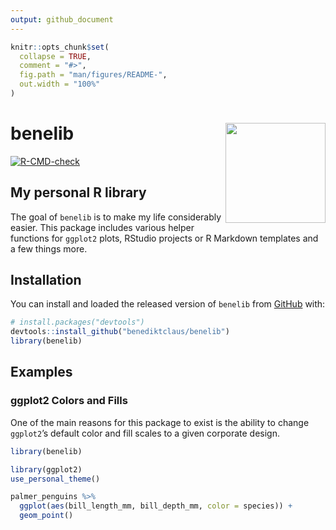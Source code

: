 ```yaml
---
output: github_document
---
```


<!-- README.md is generated from README.Rmd. Please edit that file -->

```r
knitr::opts_chunk$set(
  collapse = TRUE,
  comment = "#>",
  fig.path = "man/figures/README-",
  out.width = "100%"
)
```

# benelib <img src="man/figures/logo.png" width = "160" align="right"/>

<!-- badges: start -->
[![R-CMD-check](https://github.com/benediktclaus/benelib/actions/workflows/R-CMD-check.yaml/badge.svg)](https://github.com/benediktclaus/benelib/actions/workflows/R-CMD-check.yaml)
<!-- badges: end -->

## My personal R library
The goal of `benelib` is to make my life considerably easier. This package includes various helper functions for `ggplot2` plots, RStudio projects or R Markdown templates and a few things more.

## Installation

You can install and loaded the released version of `benelib` from [GitHub](https://github.com/) with:

```r
# install.packages("devtools")
devtools::install_github("benediktclaus/benelib")
library(benelib)
```


## Examples
### ggplot2 Colors and Fills
One of the main reasons for this package to exist is the ability to change `ggplot2`'s default color and fill scales to a given corporate design.

```r
library(benelib)
```


```r
library(ggplot2)
use_personal_theme()

palmer_penguins %>% 
  ggplot(aes(bill_length_mm, bill_depth_mm, color = species)) +
  geom_point()
```
